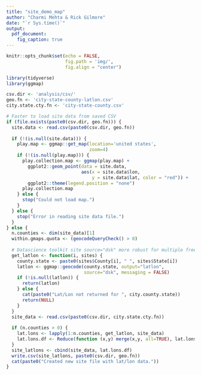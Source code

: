 ```yaml
---
title: "site_demo_map"
author: "Charmi Mehta & Rick Gilmore"
date: "`r Sys.time()`"
output: 
  pdf_document:
    fig_caption: true
---
```


```r
knitr::opts_chunk$set(echo = FALSE,
                      fig.path = 'img/',
                      fig.align = "center")

library(tidyverse)
library(ggmap)

csv.dir <- 'analysis/csv/'
geo.fn <- 'city-state-county-latlon.csv'
city.state.cty.fn <- 'city-state-county.csv'
```

```r
# Faster to load site data from saved CSV
if (file.exists(paste0(csv.dir, geo.fn))) {
  site.data <- read.csv(paste0(csv.dir, geo.fn))
  
  if (!(is.null(site.data))) {
    play.map <- ggmap::get_map(location='united states', 
                               zoom=4)
    if (!(is.null(play.map))) {
      play.collection.map <- ggmap(play.map) +
        ggplot2::geom_point(data = site.data, 
                            aes(x = site.data$lon, 
                                y = site.data$lat, color = "red")) +
        ggplot2::theme(legend.position = "none")
      play.collection.map
    } else {
      stop("Could not load map.") 
    }
  } else {
    stop("Error in reading site data file.")
  }
} else {
  n.counties <- dim(site_data)[1]
  within.gmaps.quota <- (geocodeQueryCheck() > 0)
  
  # Datascience toolkit site source="dsk" more robust for multiple free queries
  get_latlon <- function(i, sites) {
    county.state <- paste0(sites$County[i], " ", sites$State[i])
    latlon <- ggmap::geocode(county.state, output="latlon", 
                             source="dsk", messaging = FALSE)
    if (!is.null(latlon)) {
      return(latlon)
    } else {
      cat(paste0("Lat/Lon not returned for ", city.county.state))
      return(NULL)
    }
  } 
  site_data <- read.csv(paste0(csv.dir, city.state.cty.fn))
  
  if (n.counties > 0) {
    lat.lons <- lapply(1:n.counties, get_latlon, site_data)
    lat.lons.df <- Reduce(function (x,y) merge(x,y, all=TRUE), lat.lons)
  }
  site_latlons <- cbind(site_data, lat.lons.df)
  write.csv(site_latlons, paste0(csv.dir, geo.fn))
  cat(paste0("Created new site file with lat/lon data."))
}
```
